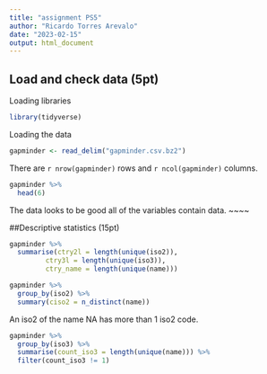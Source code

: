 ```yaml
---
title: "assignment PS5"
author: "Ricardo Torres Arevalo"
date: "2023-02-15"
output: html_document
---
```

## Load and check data (5pt)
Loading libraries
```r
library(tidyverse)
```

Loading the data
```r
gapminder <- read_delim("gapminder.csv.bz2")
```
There are `r nrow(gapminder)` rows and `r ncol(gapminder)` columns.

```r
gapminder %>% 
  head(6)
```

The data looks to be good all of the variables contain data. ~~~~

##Descriptive statistics (15pt)
```r
gapminder %>% 
  summarise(ctry2l = length(unique(iso2)),
         ctry3l = length(unique(iso3)),
         ctry_name = length(unique(name)))
```

```r
gapminder %>% 
  group_by(iso2) %>% 
  summary(ciso2 = n_distinct(name))
```

An iso2 of the name NA has more than 1 iso2 code. 

```r
gapminder %>% 
  group_by(iso3) %>% 
  summarise(count_iso3 = length(unique(name))) %>% 
  filter(count_iso3 != 1)
```

